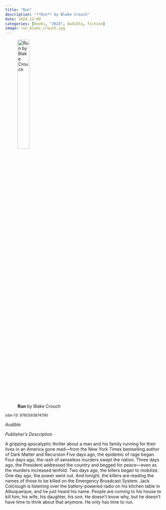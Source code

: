 ```yaml
---
title: "Run"
description: "**Run** by Blake Crouch"
date: 2024-12-09
categories: [books, "2024", Audible, fiction]
image: run_blake_crouch.jpg
---
```

![**Run** by Blake Crouch](run_blake_crouch.jpg){fig-align="left" width=30%}

<sup>isbn-13: 9780593874790</sup>

*Audible*

*Publisher's Description*

A gripping apocalyptic thriller about a man and his family running for their lives in an America gone mad—from the New York Times bestselling author of Dark Matter and Recursion
Five days ago, the epidemic of rage began.
Four days ago, the rash of senseless murders swept the nation.
Three days ago, the President addressed the country and begged for peace—even as the murders increased tenfold.
Two days ago, the killers began to mobilize.
One day ago, the power went out.
And tonight, the killers are reading the names of those to be killed on the Emergency Broadcast System.
Jack Colclough is listening over the battery-powered radio on his kitchen table in Albuquerque, and he just heard his name. People are coming to his house to kill him, his wife, his daughter, his son.
He doesn’t know why, but he doesn’t have time to think about that anymore.
He only has time to run.